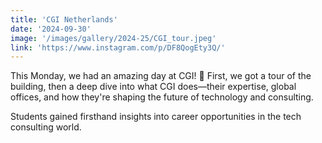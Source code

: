 ```yaml
---
title: 'CGI Netherlands'
date: '2024-09-30'
image: '/images/gallery/2024-25/CGI_tour.jpeg'
link: 'https://www.instagram.com/p/DF8QogEty3Q/'
---
```


This Monday, we had an amazing day at CGI! 🚀 First, we got a tour of the building, then a deep dive into what CGI does—their expertise, global offices, and how they're shaping the future of technology and consulting.

Students gained firsthand insights into career opportunities in the tech consulting world.
